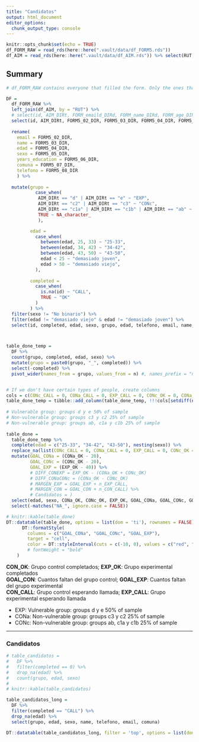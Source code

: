 ```yaml
---
title: "Candidatos"
output: html_document
editor_options: 
  chunk_output_type: console
---
```


```r
knitr::opts_chunk$set(echo = TRUE)
df_FORM_RAW = read_rds(here::here(".vault/data/df_FORM5.rds"))
df_AIM = read_rds(here::here(".vault/data/df_AIM.rds")) %>% select(RUT, AIM_DIRt)
```

## Summary

```r

# df_FORM_RAW contains everyone that filled the form. Only the ones that completed the experiment have id.

DF = 
  df_FORM_RAW %>% 
  left_join(df_AIM, by = "RUT") %>% 
  # select(id, AIM_DIRt, FORM_emaild_DIRd, FORM_name_DIRd, FORM_age_DIRd, FORM_sex_DIRd, FORM_years_education_DIRd, FORM_comuna_DIRd, FORM_telefono_DIRd) %>%
  select(id, AIM_DIRt, FORM5_02_DIR, FORM5_03_DIR, FORM5_04_DIR, FORM5_05_DIR, FORM5_06_DIR, FORM5_07_DIR, FORM5_08_DIR) %>% 
  
  rename(
    email = FORM5_02_DIR, 
    name = FORM5_03_DIR,
    edad = FORM5_04_DIR,
    sexo = FORM5_05_DIR,
    years_education = FORM5_06_DIR,
    comuna = FORM5_07_DIR,
    telefono = FORM5_08_DIR
    ) %>% 
  
  mutate(grupo = 
           case_when(
            AIM_DIRt == "d" | AIM_DIRt == "e" ~ "EXP",
            AIM_DIRt == "c2" | AIM_DIRt == "c3" ~ "CONc",
            AIM_DIRt == "c1a" | AIM_DIRt == "c1b" | AIM_DIRt == "ab" ~ "CONa",
            TRUE ~ NA_character_
            ),

         edad = 
           case_when(
             between(edad, 25, 33) ~ "25-33",
             between(edad, 34, 42) ~ "34-42",
             between(edad, 43, 50) ~ "43-50",
             edad < 25 ~ "demasiado joven",
             edad > 50 ~ "demasiado viejo",
           ),
         
         completed = 
           case_when(
             is.na(id) ~ "CALL",
             TRUE ~ "OK"
           )
         ) %>% 
  filter(sexo != "No binario") %>%
  filter(edad != "demasiado viejo" & edad != "demasiado joven") %>% 
  select(id, completed, edad, sexo, grupo, edad, telefono, email, name, comuna)



table_done_temp =
  DF %>% 
  count(grupo, completed, edad, sexo) %>% 
  mutate(grupo = paste0(grupo, "_", completed)) %>% 
  select(-completed) %>% 
  pivot_wider(names_from = grupo, values_from = n) #, names_prefix = "n_"


# If we don't have certain types of people, create columns
cols = c(CONc_CALL = 0, CONa_CALL = 0, EXP_CALL = 0, CONc_OK = 0, CONa_OK = 0, EXP_OK = 0)
table_done_temp = tibble::add_column(table_done_temp, !!!cols[setdiff(names(cols), names(table_done_temp))]) 
  
# Vulnerable group: groups d y e 50% of sample
# Non-vulnerable group: groups c3 y c2 25% of sample
# Non-vulnerable group: groups ab, c1a y c1b 25% of sample
  
table_done = 
  table_done_temp %>% 
  complete(edad = c("25-33", "34-42", "43-50"), nesting(sexo)) %>% 
  replace_na(list(CONc_CALL = 0, CONa_CALL = 0, EXP_CALL = 0, CONc_OK = 0, CONa_OK = 0, EXP_OK = 0)) %>% 
  mutate(GOAL_CONa = (CONa_OK - 20),
         GOAL_CONc = (CONc_OK - 20),
         GOAL_EXP = (EXP_OK - 40)) %>% 
         # DIFF_CONEXP = EXP_OK - (CONa_OK + CONc_OK)
         # DIFF_CONaCONc = (CONa_OK - CONc_OK)
         # MARGEN_EXP = GOAL_EXP + n_EXP_CALL,
         # MARGEN_CON = GOAL_CON + n_CON_CALL) %>% 
         # Candidatos = ) 
  select(edad, sexo, CONa_OK, CONc_OK, EXP_OK, GOAL_CONa, GOAL_CONc, GOAL_EXP,	CONa_CALL, CONc_CALL, EXP_CALL) %>% 
  select(-matches("NA_", ignore.case = FALSE))

```
   
  
```r
# knitr::kable(table_done)
DT::datatable(table_done, options = list(dom = 'ti'), rownames = FALSE) %>% 
      DT::formatStyle(
        columns = c("GOAL_CONa", "GOAL_CONc", "GOAL_EXP"), 
        target = "cell",
        color = DT::styleInterval(cuts = c(-10, 0), values = c("red", "orange", "green"))
        # fontWeight = "bold"
    )
```
**CON_OK**: Grupo control completados; **EXP_OK**: Grupo experimental completados  
**GOAL_CON**: Cuantos faltan del grupo control; **GOAL_EXP**: Cuantos faltan del grupo experimental    
**CON_CALL**: Grupo control esperando llamada; **EXP_CALL**: Grupo experimental esperando llamada  

- EXP: Vulnerable group: groups d y e 50% of sample
- CONa: Non-vulnerable group: groups c3 y c2 25% of sample
- CONc: Non-vulnerable group: groups ab, c1a y c1b 25% of sample

---   

### Candidatos

```r

# table_candidatos = 
#   DF %>% 
#   filter(completed == 0) %>% 
#   drop_na(edad) %>% 
#   count(grupo, edad, sexo)
#   
# knitr::kable(table_candidatos)

table_candidatos_long = 
  DF %>% 
  filter(completed == "CALL") %>% 
  drop_na(edad) %>% 
  select(grupo, edad, sexo, name, telefono, email, comuna)

DT::datatable(table_candidatos_long, filter = 'top', options = list(dom = 'tip'))

```
